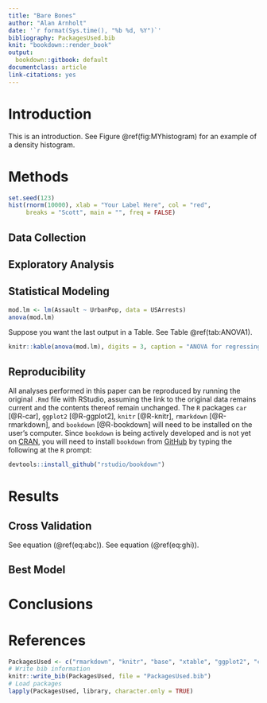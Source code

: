 ```yaml
---
title: "Bare Bones"
author: "Alan Arnholt"
date: '`r format(Sys.time(), "%b %d, %Y")`'
bibliography: PackagesUsed.bib
knit: "bookdown::render_book"
output:
  bookdown::gitbook: default
documentclass: article
link-citations: yes
---
```


# Introduction

This is an introduction.  See Figure \@ref(fig:MYhistogram) for an example of a density histogram.

# Methods


```r
set.seed(123)
hist(rnorm(10000), xlab = "Your Label Here", col = "red", 
     breaks = "Scott", main = "", freq = FALSE)
```


## Data Collection

## Exploratory Analysis

## Statistical Modeling

```r
mod.lm <- lm(Assault ~ UrbanPop, data = USArrests)
anova(mod.lm)
```

Suppose you want the last output in a Table.  See Table \@ref(tab:ANOVA1).

```r
knitr::kable(anova(mod.lm), digits = 3, caption = "ANOVA for regressing `Assault` on `UrbanPop`")
```

## Reproducibility

All analyses performed in this paper can be reproduced by running the original `.Rmd` file with RStudio, assuming the link to the original data remains current and the contents thereof remain unchanged. The `R` packages `car` [@R-car], `ggplot2` [@R-ggplot2], `knitr` [@R-knitr], `rmarkdown` [@R-rmarkdown], and `bookdown` [@R-bookdown]  will need to be installed on the user's computer.  Since `bookdown` is being actively developed and is not yet on [CRAN](https://cran.r-project.org/), you will need to install `bookdown` from [GitHub](https://github.com)
by typing the following at the `R` prompt:

```r
devtools::install_github("rstudio/bookdown")
```

# Results

## Cross Validation

See equation (\@ref(eq:abc)).  See equation (\@ref(eq:ghi)).

\begin{equation}
a^2 + b^2 = c^2
\label{eq:abc}
\end{equation}


\begin{equation}
d^2 + e^2 = f^2
\label{eq:def}
\end{equation}

\begin{equation}
g^2 + h^2 = i^2
\label{eq:ghi}
\end{equation}

## Best Model

# Conclusions

# References
```r
PackagesUsed <- c("rmarkdown", "knitr", "base", "xtable", "ggplot2", "car", "bookdown")
# Write bib information
knitr::write_bib(PackagesUsed, file = "PackagesUsed.bib")
# Load packages
lapply(PackagesUsed, library, character.only = TRUE)
```
